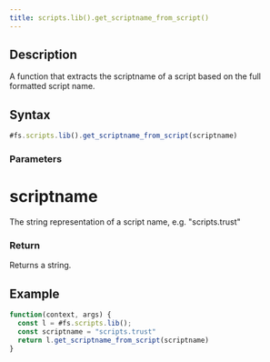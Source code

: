 ```yaml
---
title: scripts.lib().get_scriptname_from_script()
---
```


## Description

A function that extracts the scriptname of a script based on the full formatted script name.

## Syntax

```js
#fs.scripts.lib().get_scriptname_from_script(scriptname)
```

### Parameters

# scriptname

The string representation of a script name, e.g. "scripts.trust"

### Return

Returns a string.

## Example

```js
function(context, args) {
  const l = #fs.scripts.lib();
  const scriptname = "scripts.trust"
  return l.get_scriptname_from_script(scriptname)
}
```
